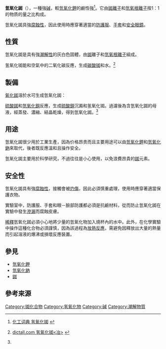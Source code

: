 {{chembox
| verifiedrevid = 401044966
| CustomizedImage = [[File:OH-.svg|100px]]  [[File:Rb+.svg|100px]]
| Name = 氢氧化铷
| NameEn = Rubidium hydroxide
| IUPACName = Rubidium hydroxide
| OtherNames =
| Section1 = {{Chembox Identifiers
| CASNo = 1310-82-3
| CASNo_Ref = {{cascite|correct|CAS}}
|  ChemSpiderID_Ref  = {{chemspidercite|correct|chemspider}}|  ChemSpiderID  =  56181
|  InChI  =  1/H2O.Rb/h1H2;/q;+1/p-1
|  InChIKey  =  CPRMKOQKXYSDML-REWHXWOFAO
|  SMILES  =  [Rb+].[OH-]
|  StdInChI_Ref  = {{stdinchicite|correct|chemspider}}|  StdInChI  =  1S/H2O.Rb/h1H2;/q;+1/p-1
|  StdInChIKey_Ref  = {{stdinchicite|correct|chemspider}}|  StdInChIKey  =  CPRMKOQKXYSDML-UHFFFAOYSA-M
|  PubChem  =  62393
|  RTECS  =  VL8750000
|  ChEBI_Ref  = {{ebicite|correct|EBI}}
|  ChEBI  =  32108
}}
| Section2 = {{Chembox Properties
| MolarMass = 102.475
| Appearance = 灰白色固體<br>[[潮解|潮解]]
| Density = 3.203 g/cm<sup>3</sup>
| Solubility = 100 g/100 mL（15℃）
| SolubleOther = 溶於[[乙醇|乙醇]]<ref name="ChemYQ" />
| MeltingPt = 301
| BoilingPt = 1390℃
| pKb = -1.4 (RbOH(aq) = Rb<sup>+</sup> + OH<sup>–</sup>) <ref>{{cite web|url=http://www.periodensystem-online.de/index.php?show=list&id=acid&prop=pKb-Werte&sel=oz&el=92|title=Sortierte Liste: pKb-Werte,  nach Ordnungszahl sortiert. – Das Periodensystem online|publisher=|accessdate=2019-01-15|archive-date=2018-11-16|archive-url=https://web.archive.org/web/20181116050427/http://www.periodensystem-online.de/index.php?show=list&id=acid&prop=pKb-Werte&sel=oz&el=92|dead-url=yes}}</ref>
  }}
| Section4 = {{Chembox Thermochemistry
| DeltaHf = −413.8 kJ/mol
 }}
| Section7 = {{Chembox Hazards
| EUHazardSymbol = {{Chembox EUHazardSymbol|C}}<ref name="chemBlink">{{zh}}[http://www.chemblink.com/products/1310-82-3C.htm chemBlink 氢氧化铷]</ref>
| ExternalMSDS =
| EUIndex = 未列出
| MainHazards = 腐蝕性
| RPhrases = {{R20/21/22}}, {{R34}}, {{R22}}<ref name="ChemicalBook">[http://www.chemicalbook.com/ProductChemicalPropertiesCB4233581.htm ChemicalBook 氢氧化铷]</ref>
| SPhrases = {{S26}}, {{S27}}, {{S28}}, {{S36/37/39}}, {{S45}}<ref name="chemBlink" /><ref name="ChemicalBook" />
| NFPA-H = 3
| NFPA-F = 0
| NFPA-R = 1
| NFPA-O =
| FlashPt = 不可燃
| LD50 = 586 mg/kg（大鼠經口）<br>900 mg/kg（小鼠經口）<ref name="ChemicalBook" />
  }}
| Section8 = {{Chembox Related
| OtherCations = {{鹼金屬相關化學品|氫氧化}}
| OtherCpds = [[氧化銣|氧化銣]]
  }}
}}
'''氫氧化銣'''（{{化學式|Rb|OH|link=}}），一種強[[碱|碱]]，較[[氫氧化鉀|氫氧化鉀]]的鹼性強<ref name="ChemYQ">{{zh}}[http://www.chemyq.com/xz/xz5/49803thlkj.htm 化工词典 氢氧化铷] {{Wayback|url=http://www.chemyq.com/xz/xz5/49803thlkj.htm |date=20160304120221 }}</ref>。它由[[銣離子|銣離子]]和[[氫氧根離子|氫氧根離子]]按1：1的物质的量之比构成。<!-- Rubidium hydroxide does not appear in nature. However it can be obtained by [[Chemical_synthesis|synthesis]] from [[rubidium_oxide|rubidium oxide]]. In addition, rubidium hydroxide is commercially available in form of an [[aqueous_solution|aqueous solution]] from a few suppliers. -->

氫氧化銣具強[[腐蝕性|腐蝕性]]，因此使用時應穿著適當的[[防護服|防護服]]、[[手套|手套]]和[[安全眼鏡|安全眼鏡]]。

== 性質 ==
氫氧化銣是具有強[[潮解|潮解性]]的灰白色固體，由[[銣|銣]]離子和[[氫氧根離子|氫氧根離子]]組成。

氢氧化铷能和空氣中的二氧化碳反應，生成[[碳酸铷|碳酸铷]]和水。<ref>{{zh}}[http://www.dictall.com/indu/397/3965201F33B.htm dictall.com 氢氧化铷<冶>] {{Wayback|url=http://www.dictall.com/indu/397/3965201F33B.htm |date=20160304214745 }}</ref>

:{{反應式|2|Rb|OH|+|C|O|2|→|Rb|2|{{官能基|C|O|3|link=碳酸根}}|+|H|2|O}}

== 製備 ==

[[氧化銣|氧化銣]]溶於水可生成氫氧化銣：

:{{反應式|Rb|2|O|+|H|2|O|→|2|Rb|OH}}

[[硫酸銣|硫酸銣]]和[[氫氧化鋇|氫氧化鋇]]反應，生成[[硫酸鋇|硫酸鋇]]沉澱和氢氧化铷。過濾後為含氫氧化銣的母液，經蒸發、濃縮、結晶乾燥，得到氫氧化銣。<ref name="ChemYQ" />

:{{反應式|Rb|2|{{官能基|S|O|4|link=硫酸根}}|+|Ba|{{官能基|OH|link=}}|2|→|2|Rb|OH|+|Ba|{{官能基|S|O|4|link=硫酸根}}|↓}}

== 用途 ==

氫氧化銣很少用於工業生產，因為价格昂贵而且主要用途可以由[[氫氧化鉀|氫氧化鉀]]和[[氫氧化鈉|氫氧化鈉]]來取代，後者既反應溫和且操作安全。

氫氧化銣主要用於科學研究，不過往往是小心使用，以免浪費昂貴的[[銣|銣]]元素。

== 安全性 ==

氫氧化銣具有強[[腐蝕性|腐蝕性]]，接觸會被[[灼傷|灼傷]]，因此必須慎重處理，使用時應穿著適當保護衣物。

實驗室中，防護服、手套和眼－臉部防護都必須是抗鹼材料，從而防止氫氧化銣在實驗中發生[[滲漏|滲漏]]而腐蝕皮膚。

[[稀釋|稀釋]]氫氧化銣必須小心地將少量的氫氧化物加入燒杯內的水中。此外，在化學實驗中操作這種化合物必須謹慎，因為該過程為[[放熱反應|放熱反應]]，需避免因釋放出大量的熱量而引起溶液的爆沸或損壞反應裝置。

== 參見 ==

* [[氫氧化鉀|氫氧化鉀]]
* [[氫氧化鈉|氫氧化鈉]]
* [[銣|銣]]

== 參考來源 ==
{{reflist}}

{{铷化合物}}
{{氢氧化物}}

[[Category:铷化合物|Category:铷化合物]]
[[Category:氢氧化物|Category:氢氧化物]]
[[Category:碱|Category:碱]]
[[Category:潮解物質|Category:潮解物質]]